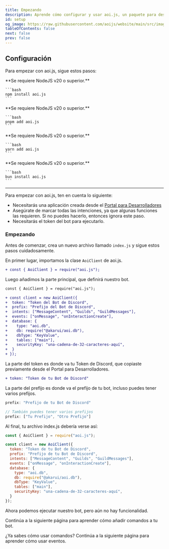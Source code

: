 ```yaml
---
title: Empezando
description: Aprende cómo configurar y usar aoi.js, un paquete para desarrollar bots de Discord con funciones simplificadas y listas para usar.
id: setup
og_image: https://raw.githubusercontent.com/aoijs/website/main/src/images/og/2.png
tableOfContents: false
next: false
prev: false
---
```


## Configuración

Para empezar con aoi.js, sigue estos pasos:


<Tabs>
  <TabItem label="npm">
    **Se requiere NodeJS v20 o superior.**

    ```bash
    npm install aoi.js
    ```

  </TabItem >
  <TabItem label="pnpm">
    **Se requiere NodeJS v20 o superior.**

    ```bash
    pnpm add aoi.js
    ```

  </TabItem>
  <TabItem label="yarn">
    **Se requiere NodeJS v20 o superior.**

    ```bash
    yarn add aoi.js
    ```

  </TabItem>
    <TabItem label="bun">
    **Se requiere NodeJS v20 o superior.**

    ```bash
    bun install aoi.js
    ```

  </TabItem>
</Tabs>

---

Para empezar con aoi.js, ten en cuenta lo siguiente:
- Necesitarás una aplicación creada desde el [Portal para Desarrolladores](https://discord.com/developers/applications)
- Asegúrate de marcar todas las intenciones, ya que algunas funciones las requieren. Si no puedes hacerlo, entonces ignora este paso.
- Necesitarás el token del bot para ejecutarlo.

### Empezando

Antes de comenzar, crea un nuevo archivo llamado `index.js` y sigue estos pasos cuidadosamente.

En primer lugar, importamos la clase `AoiClient` de aoi.js.

```diff lang="js" title="index.js"
+ const { AoiClient } = require("aoi.js");
```

Luego añadimos la parte principal, que definirá nuestro bot.

```diff lang="js" title="index.js"
const { AoiClient } = require("aoi.js");

+ const client = new AoiClient({
+  token: "Token del Bot de Discord",
+  prefix: "Prefijo del Bot de Discord",
+  intents: ["MessageContent", "Guilds", "GuildMessages"],
+  events: ["onMessage", "onInteractionCreate"],
+  database: {
+    type: "aoi.db",
+    db: require("@akarui/aoi.db"),
+    dbType: "KeyValue",
+    tables: ["main"],
+    securityKey: "una-cadena-de-32-caracteres-aquí",
+  }
+ });
```

La parte del token es donde va tu Token de Discord, que copiaste previamente desde el Portal para Desarrolladores.
```diff lang="js" title="index.js"
+ token: "Token de tu Bot de Discord"
```

La parte del prefijo es donde va el prefijo de tu bot, incluso puedes tener varios prefijos.
```js {1} {4} title="index.js"
prefix: "Prefijo de tu Bot de Discord"

// También puedes tener varios prefijos
prefix: ["Tu Prefijo", "Otro Prefijo"]
```

Al final, tu archivo index.js debería verse así:

```javascript {1-15} title="index.js"
const { AoiClient } = require("aoi.js");

const client = new AoiClient({
  token: "Token de tu Bot de Discord",
  prefix: "Prefijo de tu Bot de Discord",
  intents: ["MessageContent", "Guilds", "GuildMessages"],
  events: ["onMessage", "onInteractionCreate"],
  database: {
    type: "aoi.db",
    db: require("@akarui/aoi.db"),
    dbType: "KeyValue",
    tables: ["main"],
    securityKey: "una-cadena-de-32-caracteres-aquí",
  }
});
```

Ahora podemos ejecutar nuestro bot, pero aún no hay funcionalidad.

Continúa a la siguiente página para aprender cómo añadir comandos a tu bot.

<LinkCard
  title="Empezar con Comandos"
  description="Aprende cómo añadir comandos a tu bot y cómo manejarlos correctamente."
  href="/es/guides/client/clientcommands"
/>

¿Ya sabes cómo usar comandos? Continúa a la siguiente página para aprender cómo usar eventos.

<LinkCard
  title="Empezar con Eventos"
  description="Comienza con eventos de cliente, su funcionalidad y cómo implementarlos correctamente."
  href="/es/guides/other/events"
/>

